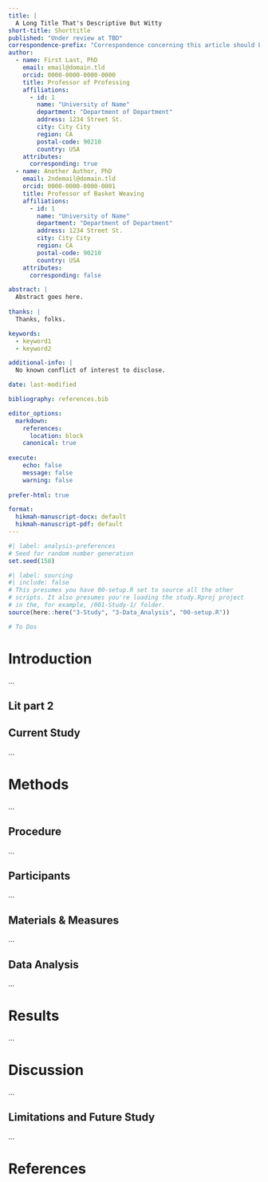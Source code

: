 ```yaml
---
title: |
  A Long Title That's Descriptive But Witty
short-title: Shorttitle
published: "Under review at TBD"
correspondence-prefix: "Correspondence concerning this article should be addressed to"
author:
  - name: First Last, PhD
    email: email@domain.tld
    orcid: 0000-0000-0000-0000
    title: Professor of Professing
    affiliations: 
      - id: 1
        name: "University of Name"
        department: "Department of Department"
        address: 1234 Street St.
        city: City City
        region: CA
        postal-code: 90210
        country: USA
    attributes:
      corresponding: true
  - name: Another Author, PhD
    email: 2ndemail@domain.tld
    orcid: 0000-0000-0000-0001
    title: Professor of Basket Weaving
    affiliations: 
      - id: 1
        name: "University of Name"
        department: "Department of Department"
        address: 1234 Street St.
        city: City City
        region: CA
        postal-code: 90210
        country: USA
    attributes:
      corresponding: false

abstract: |
  Abstract goes here.
  
thanks: |
  Thanks, folks.

keywords: 
  - keyword1
  - keyword2

additional-info: |
  No known conflict of interest to disclose.

date: last-modified

bibliography: references.bib

editor_options:
  markdown:
    references: 
      location: block
    canonical: true
    
execute:
    echo: false
    message: false
    warning: false
    
prefer-html: true

format:
  hikmah-manuscript-docx: default
  hikmah-manuscript-pdf: default
---
```


```r
#| label: analysis-preferences
# Seed for random number generation
set.seed(158)
```

```r
#| label: sourcing
#| include: false
# This presumes you have 00-setup.R set to source all the other
# scripts. It also presumes you're loading the study.Rproj project
# in the, for example, /001-Study-1/ folder.
source(here::here("3-Study", "3-Data_Analysis", "00-setup.R"))

```

```r
# To Dos

```

# Introduction

...

## Lit part 2

## Current Study

...

# Methods {#sec-methods}

...

## Procedure {#sec-procedure}

...

## Participants {#sec-participants}

...

## Materials & Measures {#sec-materials-and-measures}

...

## Data Analysis {#sec-data-analysis}

...

# Results {#sec-results}

...

# Discussion {#sec-discussion}

...

## Limitations and Future Study

...

\newpage

# References {.unnumbered}
